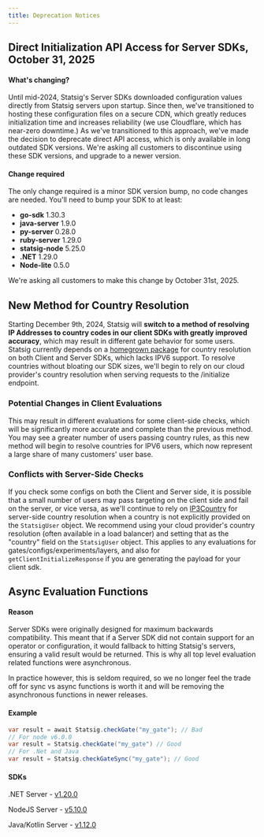 ```yaml
---
title: Deprecation Notices
---
```


## Direct Initialization API Access for Server SDKs, October 31, 2025

#### What's changing?
Until mid-2024, Statsig's Server SDKs downloaded configuration values directly from Statsig servers upon startup. Since then, we've transitioned to hosting these configuration files on a secure CDN, which greatly reduces initialization time and increases reliability (we use Cloudflare, which has near-zero downtime.) As we've transitioned to this approach, we've made the decision to deprecate direct API access, which is only available in long outdated SDK versions. We're asking all customers to discontinue using these SDK versions, and upgrade to a newer version.

#### Change required
The only change required is a minor SDK version bump, no code changes are needed. You'll need to bump your SDK to at least: 
- **go-sdk** 1.30.3
- **java-server** 1.9.0
- **py-server** 0.28.0
- **ruby-server** 1.29.0
- **statsig-node** 5.25.0
- **.NET** 1.29.0
- **Node-lite** 0.5.0

We're asking all customers to make this change by October 31st, 2025. 

## New Method for Country Resolution

Starting December 9th, 2024, Statsig will **switch to a method of resolving IP Addresses to country codes in our client SDKs with greatly improved accuracy**, which may result in different gate behavior for some users. Statsig currently depends on a [homegrown package](https://github.com/statsig-io/ip3country) for country resolution on both Client and Server SDKs, which lacks IPV6 support. To resolve countries without bloating our SDK sizes, we'll begin to rely on our cloud provider's country resolution when serving requests to the /initialize endpoint.

### Potential Changes in Client Evaluations
This may result in different evaluations for some client-side checks, which will be significantly more accurate and complete than the previous method. You may see a greater number of users passing country rules, as this new method will begin to resolve countries for IPV6 users, which now represent a large share of many customers' user base. 

### Conflicts with Server-Side Checks
If you check some configs on both the Client and Server side, it is possible that a small number of users may pass targeting on the client side and fail on the server, or vice versa, as we'll continue to rely on [IP3Country](https://github.com/statsig-io/ip3country) for server-side country resolution when a country is not explicitly provided on the `StatsigUser` object. We recommend using your cloud provider's country resolution (often available in a load balancer) and setting that as the "country" field on the `StatsigUser` object.  This applies to any evaluations for gates/configs/experiments/layers, and also for `getClientInitializeResponse` if you are generating the payload for your client sdk.

## Async Evaluation Functions

#### Reason
Server SDKs were originally designed for maximum backwards compatibility. 
This meant that if a Server SDK did not contain support for an operator or configuration, 
it would fallback to hitting Statsig's servers, ensuring a valid result would be returned. 
This is why all top level evaluation related functions were asynchronous.

In practice however, this is seldom required, so we no longer feel the trade off 
for sync vs async functions is worth it and will be removing the asynchronous functions in newer releases.

#### Example

```java
var result = await Statsig.checkGate("my_gate"); // Bad
// For node v6.0.0
var result = Statsig.checkGate("my_gate") // Good
// For .Net and Java
var result = Statsig.checkGateSync("my_gate"); // Good

```

#### SDKs

.NET Server - [v1.20.0](https://github.com/statsig-io/dotnet-sdk/releases/tag/v1.20.0)

NodeJS Server - [v5.10.0](https://github.com/statsig-io/node-js-server-sdk/releases/tag/v5.10.0)

Java/Kotlin Server - [v1.12.0](https://github.com/statsig-io/java-server-sdk/releases/tag/v1.12.0)
